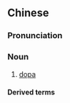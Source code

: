 ==Chinese==
{{zh-forms}}
{{wikipedia|lang=zh}}

===Pronunciation===
{{zh-pron
|m=duōbā
|cat=n
}}

===Noun===
{{zh-noun}}

# {{lb|zh|organic compound}} [[dopa]]

====Derived terms====
{{zh-der|多巴胺}}
